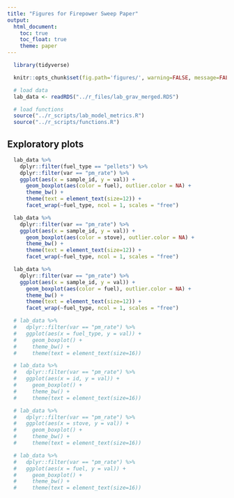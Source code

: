 ```yaml
---
title: "Figures for Firepower Sweep Paper"
output:
  html_document:
    toc: true
    toc_float: true
    theme: paper
---
```


```r
  library(tidyverse)
```

```r
  knitr::opts_chunk$set(fig.path='figures/', warning=FALSE, message=FALSE, cache=FALSE, echo=FALSE)
```

```r
  # load data
  lab_data <- readRDS("../r_files/lab_grav_merged.RDS")
```

```r
  # load functions
  source("../r_scripts/lab_model_metrics.R")
  source("../r_scripts/functions.R")
```

## Exploratory plots

```r
  lab_data %>%
    dplyr::filter(fuel_type == "pellets") %>%
    dplyr::filter(var == "pm_rate") %>%
    ggplot(aes(x = sample_id, y = val)) +
      geom_boxplot(aes(color = fuel), outlier.color = NA) +
      theme_bw() + 
      theme(text = element_text(size=12)) +
      facet_wrap(~fuel_type, ncol = 1, scales = "free")
```

```r
  lab_data %>%
    dplyr::filter(var == "pm_rate") %>%
    ggplot(aes(x = sample_id, y = val)) +
      geom_boxplot(aes(color = stove), outlier.color = NA) +
      theme_bw() + 
      theme(text = element_text(size=12)) +
      facet_wrap(~fuel_type, ncol = 1, scales = "free")
```

```r
  lab_data %>%
    dplyr::filter(var == "pm_rate") %>%
    ggplot(aes(x = sample_id, y = val)) +
      geom_boxplot(aes(color = fuel), outlier.color = NA) +
      theme_bw() + 
      theme(text = element_text(size=12)) +
      facet_wrap(~fuel_type, ncol = 1, scales = "free")
```

```r
  # lab_data %>%
  #   dplyr::filter(var == "pm_rate") %>%
  #   ggplot(aes(x = fuel_type, y = val)) +
  #     geom_boxplot() +
  #     theme_bw() + 
  #     theme(text = element_text(size=16))
```

```r
  # lab_data %>%
  #   dplyr::filter(var == "pm_rate") %>%
  #   ggplot(aes(x = id, y = val)) +
  #     geom_boxplot() +
  #     theme_bw() + 
  #     theme(text = element_text(size=16))
```

```r
  # lab_data %>%
  #   dplyr::filter(var == "pm_rate") %>%
  #   ggplot(aes(x = stove, y = val)) +
  #     geom_boxplot() +
  #     theme_bw() + 
  #     theme(text = element_text(size=16))
```

```r
  # lab_data %>%
  #   dplyr::filter(var == "pm_rate") %>%
  #   ggplot(aes(x = fuel, y = val)) +
  #     geom_boxplot() +
  #     theme_bw() + 
  #     theme(text = element_text(size=16))
```